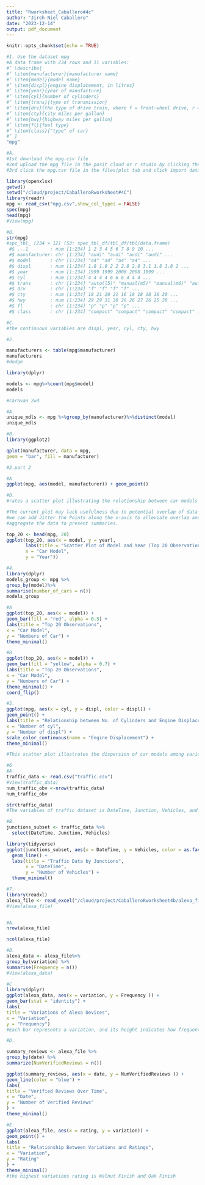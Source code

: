 ```yaml
---
title: "Rworksheet_Caballero#4c"
author: "Jireh Niel Caballero"
date: "2023-12-14"
output: pdf_document
---
```


```r
knitr::opts_chunk$set(echo = TRUE)
```

```r
#1. Use the dataset mpg
#A data frame with 234 rows and 11 variables:
#’ \describe{
#’ \item{manufacturer}{manufacturer name}
#’ \item{model}{model name}
#’ \item{displ}{engine displacement, in litres}
#’ \item{year}{year of manufacture}
#’ \item{cyl}{number of cylinders}
#’ \item{trans}{type of transmission}
#’ \item{drv}{the type of drive train, where f = front-wheel drive, r = rear wheel drive, 4 = 4wd}
#’ \item{cty}{city miles per gallon}
#’ \item{hwy}{highway miles per gallon}
#’ \item{fl}{fuel type}
#’ \item{class}{"type" of car}
#’ }
"mpg"

```

```r
#A.
#1st download the mpg.csv file
#2nd upload the mpg file in the posit cloud or r studio by clicking the upload in the file/plot tab
#3rd click the mpg.csv file in the files/plot tab and click import data set

library(openxlsx)
getwd()
setwd("/cloud/project/CaballeroRworksheet#4C")
library(readr)
mpg <- read_csv("mpg.csv",show_col_types = FALSE)
spec(mpg)
head(mpg)
#View(mpg)
```

```r
#B.
str(mpg)
#spc_tbl_ [234 × 12] (S3: spec_tbl_df/tbl_df/tbl/data.frame)
 #$ ...1        : num [1:234] 1 2 3 4 5 6 7 8 9 10 ...
 #$ manufacturer: chr [1:234] "audi" "audi" "audi" "audi" ...
 #$ model       : chr [1:234] "a4" "a4" "a4" "a4" ...
 #$ displ       : num [1:234] 1.8 1.8 2 2 2.8 2.8 3.1 1.8 1.8 2 ...
 #$ year        : num [1:234] 1999 1999 2008 2008 1999 ...
 #$ cyl         : num [1:234] 4 4 4 4 6 6 6 4 4 4 ...
 #$ trans       : chr [1:234] "auto(l5)" "manual(m5)" "manual(m6)" "auto(av)" ...
 #$ drv         : chr [1:234] "f" "f" "f" "f" ...
 #$ cty         : num [1:234] 18 21 20 21 16 18 18 18 16 20 ...
 #$ hwy         : num [1:234] 29 29 31 30 26 26 27 26 25 28 ...
 #$ fl          : chr [1:234] "p" "p" "p" "p" ...
 #$ class       : chr [1:234] "compact" "compact" "compact" "compact" ...

```


```r
#C.
#the continuous variables are displ, year, cyl, cty, hwy

```

```r
#2.

manufacturers <- table(mpg$manufacturer)
manufacturers
#dodge

library(dplyr)

```
```r
models <- mpg%>%count(mpg$model)
models 

#caravan 2wd
```
```r
#A.
unique_mdls <- mpg %>%group_by(manufacturer)%>%distinct(model)
unique_mdls

```
```r
#B.
library(ggplot2)

qplot(manufacturer, data = mpg,
geom = "bar", fill = manufacturer)

```



```r
#2.part 2

#A
ggplot(mpg, aes(model, manufacturer)) + geom_point()
```
```r
#B.
#rates a scatter plot illustrating the relationship between car models and their respective manufacturers. #In this plot, the x-axis represents the car models, while the y-axis represents the manufacturers. Each #data point on the plot signifies a specific car model and its associated manufacturer.

#The current plot may lack usefulness due to potential overlap of data points, making it challenging to #discern individual models. To enhance its informativeness
#we can add Jitter the Points along the x-axis to alleviate overlap and improve visual clarity.
#aggregate the data to present summaries. 
```


```r

top_20 <- head(mpg, 20)
ggplot(top_20, aes(x = model, y = year),
       labs(title = "Scatter Plot of Model and Year (Top 20 Observations)",
       x = "Car Model",
       y = "Year"))
```

```r
#4.
library(dplyr)
models_group <- mpg %>%
group_by(model)%>%
summarise(number_of_cars = n())
models_group
```

```r
#A
ggplot(top_20, aes(x = model)) +
geom_bar(fill = "red", alpha = 0.5) +
labs(title = "Top 20 Observations",
x = "Car Model",
y = "Numbers of Car") +
theme_minimal()

```

```r
#B
ggplot(top_20, aes(x = model)) +
geom_bar(fill = "yellow", alpha = 0.7) + 
labs(title = "Top 20 Observations",
x = "Car Model",
y = "Numbers of Car") +
theme_minimal() +
coord_flip()

```


```r
#5.
ggplot(mpg, aes(x = cyl, y = displ, color = displ)) +
geom_point() +
labs(title = "Relationship between No. of Cylinders and Engine Displacement",
x = "Number of cyl",
y = "Number of displ") +
scale_color_continuous(name = "Engine Displacement") +
theme_minimal()
```
```r
#This scatter plot illustrates the dispersion of car models among various manufacturers. Each data point #signifies a distinct pairing of a car model with its corresponding manufacturer. The horizontal axis #denotes the car model, while the vertical axis indicates the manufacturer.

```


```r
#6
#A
traffic_data <- read.csv("traffic.csv")
#View(traffic_data)
num_traffic_obv <-nrow(traffic_data)
num_traffic_obv

```

```r
str(traffic_data)
#The variables of traffic dataset is DateTime, Junction, Vehicles, and ID.

```
```r
#B.
junctions_subset <- traffic_data %>%
  select(DateTime, Junction, Vehicles) 
```
```r
library(tidyverse)
ggplot(junctions_subset, aes(x = DateTime, y = Vehicles, color = as.factor(Junction), group = Junction)) +
  geom_line() +
  labs(title = "Traffic Data by Junctions",
       x = "DateTime",
       y = "Number of Vehicles") +
  theme_minimal()
```
```r
#7.
library(readxl)
alexa_file <- read_excel("/cloud/project/CaballeroRworksheet4b/alexa_file.xlsx")
#View(alexa_file)


#A.
nrow(alexa_file)

```
```r
ncol(alexa_file)

```
```r
#B.
alexa_data <- alexa_file%>%
group_by(variation) %>%
summarise(Frequency = n())
#View(alexa_data)
```


```r
#C
library(dplyr)
ggplot(alexa_data, aes(x = variation, y = Frequency )) +
geom_bar(stat = "identity") +
labs(
title = "Variations of Alexa Devices",
x = "Variation",
y = "Frequency")
#Each bar represents a variation, and its height indicates how frequently it appears in the data. 
```
```r
#D.

summary_reviews <- alexa_file %>%
group_by(date) %>%
summarize(NumVerifiedReviews = n())

ggplot(summary_reviews, aes(x = date, y = NumVerifiedReviews )) +
geom_line(color = "blue") +
labs(
title = "Verified Reviews Over Time",
x = "Date",
y = "Number of Verified Reviews"
) +
theme_minimal()

```

```r
#E.
ggplot(alexa_file, aes(x = rating, y = variation)) +
geom_point() +
labs(
title = "Relationship Between Variations and Ratings",
x = "Variation",
y = "Rating"
) +
theme_minimal()
#the highest variations rating is Walnut Finish and Oak Finish
```

